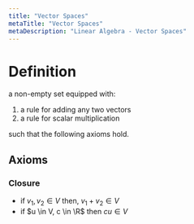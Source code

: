 ```yaml
---
title: "Vector Spaces"
metaTitle: "Vector Spaces"
metaDescription: "Linear Algebra - Vector Spaces"
---
```

<link
  rel="stylesheet"
  href="https://cdn.jsdelivr.net/npm/katex@0.11.0/dist/katex.min.css"
  integrity="sha384-BdGj8xC2eZkQaxoQ8nSLefg4AV4/AwB3Fj+8SUSo7pnKP6Eoy18liIKTPn9oBYNG"
  crossOrigin="anonymous"
/>

# Definition

a non-empty set equipped with:
1. a rule for adding any two vectors
2. a rule for scalar multiplication

such that the following axioms hold.

## Axioms

### Closure

- if $v_1, v_2 \in V$ then, $v_1 + v_2 \in V$
- if $u \in V, c \in \R$ then $cu \in V$
